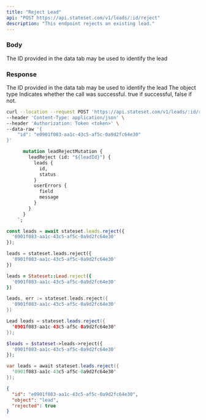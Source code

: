 ```yaml
---
title: "Reject Lead"
api: "POST https://api.stateset.com/v1/leads/:id/reject"
description: "This endpoint rejects an existing lead."
---
```


### Body

<ParamField body="lead_id" type="string">
  The ID provided in the data tab may be used to identify the lead
</ParamField>

### Response

<ResponseField name="id" type="string">
  The ID provided in the data tab may be used to identify the lead
</ResponseField>

<ResponseField name="object" type="string">
  The object type
</ResponseField>

<ResponseField name="success" type="number">
  Indicates whether the call was successful. true if successful, false if not.
</ResponseField>

<RequestExample>

```bash cURL
curl --location --request POST 'https://api.stateset.com/v1/leads/:id/reject' \
--header 'Content-Type: application/json' \
--header 'Authorization: Token <token>' \
--data-raw '{
    "id": "e0901f083-aa1c-43c5-af5c-0a9d2fc64e30"
}'
```

```graphQL GraphQL
      mutation leadRejectMutation {
        leadReject (id: "${leadId}") {
          leads {
            id,
            status
          }
          userErrors {
            field
            message
          }
        }
      }
    `;
```
    

```js Node.js
const leads = await stateset.leads.reject({
  '0901f083-aa1c-43c5-af5c-0a9d2fc64e30'
});
```

```python Python
leads = stateset.leads.reject({
  '0901f083-aa1c-43c5-af5c-0a9d2fc64e30'
})
```

```ruby Ruby
leads = Stateset::Lead.reject({
  '0901f083-aa1c-43c5-af5c-0a9d2fc64e30'
})
```

```go Go
leads, err := stateset.leads.reject({
  '0901f083-aa1c-43c5-af5c-0a9d2fc64e30'
})
```

```java Java
Lead leads = stateset.leads.reject({
  '0901f083-aa1c-43c5-af5c-0a9d2fc64e30'
});
```

```php PHP
$leads = $stateset->leads->reject({
  '0901f083-aa1c-43c5-af5c-0a9d2fc64e30'
});
```

```csharp C#
var leads = await stateset.leads.reject({
  '0901f083-aa1c-43c5-af5c-0a9d2fc64e30'
});
```


</RequestExample>

<ResponseExample>

```json Response
{
  "id": "e0901f083-aa1c-43c5-af5c-0a9d2fc64e30",
  "object": "lead",
  "rejected": true
}
```

</ResponseExample>
